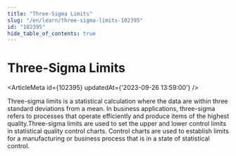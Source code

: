 ```yaml
---
title: "Three-Sigma Limits"
slug: "/en/learn/three-sigma-limits-102395"
id: "102395"
hide_table_of_contents: true
---
```



# Three-Sigma Limits

<ArticleMeta id={102395} updatedAt={'2023-09-26 13:59:00'} />
<div className='border-solid border-b border-t-0 my-4 border-[var(--ifm-color-gray-300)]' />

Three-sigma limits is a statistical calculation where the data are within three standard deviations from a mean. In business applications, three-sigma refers to processes that operate efficiently and produce items of the highest quality.Three-sigma limits are used to set the upper and lower control limits in statistical quality control charts. Control charts are used to establish limits for a manufacturing or business process that is in a state of statistical control.
